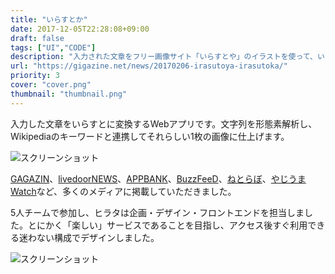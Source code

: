 ```yaml
---
title: "いらすとか"
date: 2017-12-05T22:28:08+09:00
draft: false
tags: ["UI","CODE"]
description: "入力された文章をフリー画像サイト「いらすとや」のイラストを使って、いらすとで表現してくれるサービス。Yahoo!開催の日本最大規模のハッカソン：HackDay優秀賞作品。"
url: "https://gigazine.net/news/20170206-irasutoya-irasutoka/"
priority: 3
cover: "cover.png"
thumbnail: "thumbnail.png"
---
```


入力した文章をいらすとに変換するWebアプリです。文字列を形態素解析し、Wikipediaのキーワードと連携してそれらしい1枚の画像に仕上げます。

![スクリーンショット](./ss1.jpg)

[GAGAZIN](https://gigazine.net/news/20170206-irasutoya-irasutoka/)、[livedoorNEWS](https://news.livedoor.com/article/detail/12638328/)、[APPBANK](https://www.appbank.net/2017/02/06/iphone-news/1308841.php)、[BuzzFeeD](https://www.buzzfeed.com/akikochino/irasutoka?utm_term=.qsVLx58j8#.hqond64G4)、[ねとらぼ](https://nlab.itmedia.co.jp/nl/articles/1702/07/news092.html)、[やじうまWatch](https://internet.watch.impress.co.jp/docs/yajiuma/1042606.html)など、多くのメディアに掲載していただきました。

5人チームで参加し、ヒラタは企画・デザイン・フロントエンドを担当しました。とにかく「楽しい」サービスであることを目指し、アクセス後すぐ利用できる迷わない構成でデザインしました。

![スクリーンショット](./ss2.jpg)

